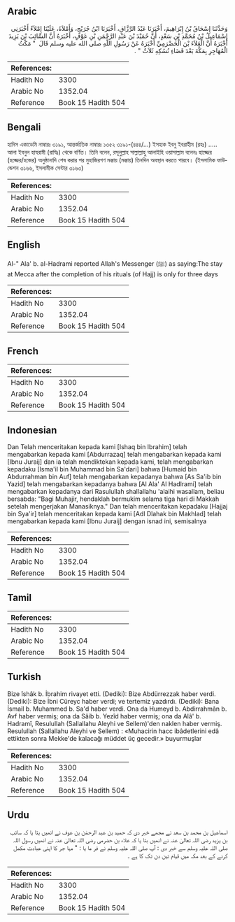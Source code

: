 ## Arabic


<div dir="rtl" lang="ar" style={{fontSize:'larger',backgroundColor:'#f8f9fa',padding:20}}>
وَحَدَّثَنَا إِسْحَاقُ بْنُ إِبْرَاهِيمَ، أَخْبَرَنَا عَبْدُ الرَّزَّاقِ، أَخْبَرَنَا ابْنُ جُرَيْجٍ، وَأَمْلاَهُ، عَلَيْنَا إِمْلاَءً أَخْبَرَنِي إِسْمَاعِيلُ بْنُ مُحَمَّدِ بْنِ سَعْدٍ، أَنَّ حُمَيْدَ بْنَ عَبْدِ الرَّحْمَنِ بْنِ عَوْفٍ، أَخْبَرَهُ أَنَّ السَّائِبَ بْنَ يَزِيدَ أَخْبَرَهُ أَنَّ الْعَلاَءَ بْنَ الْحَضْرَمِيِّ أَخْبَرَهُ عَنْ رَسُولِ اللَّهِ صلى الله عليه وسلم قَالَ ‏ "‏ مَكْثُ الْمُهَاجِرِ بِمَكَّةَ بَعْدَ قَضَاءِ نُسُكِهِ ثَلاَثٌ ‏"‏ ‏.‏
</div>
<div style={{backgroundColor:'#f8f9fa',padding:20, marginBottom: 10}}><table> <thead> <tr> <th>References:</th> <th></th> </tr> </thead> <tbody><tr><td>Hadith No</td><td>3300</td></tr><tr><td>Arabic No</td><td>1352.04</td></tr><tr><td>Reference</td><td>Book 15 Hadith 504</td></tr></tbody></table></div>

## Bengali


<div dir="ltr" lang="bn" style={{fontSize:'larger',backgroundColor:'#f8f9fa',padding:20}}>
হাদিস একাডেমি নাম্বারঃ ৩১৯১, আন্তর্জাতিক নাম্বারঃ ১৩৫২ ৩১৯১-(৪৪৪/...) ইসহাক ইবনু ইবরাহীম (রহঃ) ..... আলা ইবনুল হাযরামী (রাযিঃ) থেকে বর্ণিত। তিনি বলেন, রসূলুল্লাহ সাল্লাল্লাহু আলাইহি ওয়াসাল্লাম বলেনঃ হাজ্জের (হজ্জের/হজের) অনুষ্ঠানাদি শেষ করার পর মুহাজিরগণ মক্কায় (মক্কায়) তিনদিন অবস্থান করতে পারবে। (ইসলামিক ফাউন্ডেশন ৩১৬৬, ইসলামীক সেন্টার ৩১৬৩)
</div>
<div style={{backgroundColor:'#f8f9fa',padding:20, marginBottom: 10}}><table> <thead> <tr> <th>References:</th> <th></th> </tr> </thead> <tbody><tr><td>Hadith No</td><td>3300</td></tr><tr><td>Arabic No</td><td>1352.04</td></tr><tr><td>Reference</td><td>Book 15 Hadith 504</td></tr></tbody></table></div>

## English


<div dir="ltr" lang="en" style={{fontSize:'larger',backgroundColor:'#f8f9fa',padding:20}}>
Al-" Ala' b. al-Hadrami reported Allah's Messenger (ﷺ) as saying:The stay at Mecca after the completion of his rituals (of Hajj) is only for three days
</div>
<div style={{backgroundColor:'#f8f9fa',padding:20, marginBottom: 10}}><table> <thead> <tr> <th>References:</th> <th></th> </tr> </thead> <tbody><tr><td>Hadith No</td><td>3300</td></tr><tr><td>Arabic No</td><td>1352.04</td></tr><tr><td>Reference</td><td>Book 15 Hadith 504</td></tr></tbody></table></div>

## French


<div dir="ltr" lang="fr" style={{fontSize:'larger',backgroundColor:'#f8f9fa',padding:20}}>

</div>
<div style={{backgroundColor:'#f8f9fa',padding:20, marginBottom: 10}}><table> <thead> <tr> <th>References:</th> <th></th> </tr> </thead> <tbody><tr><td>Hadith No</td><td>3300</td></tr><tr><td>Arabic No</td><td>1352.04</td></tr><tr><td>Reference</td><td>Book 15 Hadith 504</td></tr></tbody></table></div>

## Indonesian


<div dir="ltr" lang="id" style={{fontSize:'larger',backgroundColor:'#f8f9fa',padding:20}}>
Dan Telah menceritakan kepada kami [Ishaq bin Ibrahim] telah mengabarkan kepada kami [Abdurrazaq] telah mengabarkan kepada kami [Ibnu Juraij] dan ia telah mendiktekan kepada kami, telah mengabarkan kepadaku [Isma'il bin Muhammad bin Sa'dari] bahwa [Humaid bin Abdurrahman bin Auf] telah mengabarkan kepadanya bahwa [As Sa'ib bin Yazid] telah mengabarkan kepadanya bahwa [Al Ala' Al Hadlrami] telah mengabarkan kepadanya dari Rasulullah shallallahu 'alaihi wasallam, beliau bersabda: "Bagi Muhajir, hendaklah bermukim selama tiga hari di Makkah setelah mengerjakan Manasiknya." Dan telah menceritakan kepadaku [Hajjaj bin Sya'ir] telah menceritakan kepada kami [Adl Dlahak bin Makhlad] telah mengabarkan kepada kami [Ibnu Juraij] dengan isnad ini, semisalnya
</div>
<div style={{backgroundColor:'#f8f9fa',padding:20, marginBottom: 10}}><table> <thead> <tr> <th>References:</th> <th></th> </tr> </thead> <tbody><tr><td>Hadith No</td><td>3300</td></tr><tr><td>Arabic No</td><td>1352.04</td></tr><tr><td>Reference</td><td>Book 15 Hadith 504</td></tr></tbody></table></div>

## Tamil


<div dir="ltr" lang="ta" style={{fontSize:'larger',backgroundColor:'#f8f9fa',padding:20}}>

</div>
<div style={{backgroundColor:'#f8f9fa',padding:20, marginBottom: 10}}><table> <thead> <tr> <th>References:</th> <th></th> </tr> </thead> <tbody><tr><td>Hadith No</td><td>3300</td></tr><tr><td>Arabic No</td><td>1352.04</td></tr><tr><td>Reference</td><td>Book 15 Hadith 504</td></tr></tbody></table></div>

## Turkish


<div dir="ltr" lang="tr" style={{fontSize:'larger',backgroundColor:'#f8f9fa',padding:20}}>
Bize îshâk b. İbrahim rivayet etti. (Dediki): Bize Abdürrezzak haber verdi. (Dediki): Bize İbni Cüreyc haber verdi; ve tertemiz yazdırdı. (Dediki): Bana İsmail b. Muhammed b. Sa'd haber verdi. Ona da Humeyd b. Abdirrahmân b. Avf haber vermiş; ona da Sâib b. Yezîd haber vermiş; ona da Alâ' b. Hadramî, Resulullah (Sallallahu Aleyhi ve Sellem)'den naklen haber vermiş. Resulullah (Sallallahu Aleyhi ve Sellem) : «Muhacirin hacc ibâdetlerini edâ ettikten sonra Mekke'de kalacağı müddet üç gecedir.» buyurmuşlar
</div>
<div style={{backgroundColor:'#f8f9fa',padding:20, marginBottom: 10}}><table> <thead> <tr> <th>References:</th> <th></th> </tr> </thead> <tbody><tr><td>Hadith No</td><td>3300</td></tr><tr><td>Arabic No</td><td>1352.04</td></tr><tr><td>Reference</td><td>Book 15 Hadith 504</td></tr></tbody></table></div>

## Urdu


<div dir="rtl" lang="ur" style={{fontSize:'larger',backgroundColor:'#f8f9fa',padding:20}}>
اسماعیل بن محمد بن سعد نے مجھے خبر دی کہ حمید بن عبد الرحمٰن بن عوف نے انھیں بتا یا کہ سائب بن یزید رضی اللہ تعالیٰ عنہ نے انھیں بتا یا کہ علاء بن حضرمی رضی اللہ تعالیٰ عنہ نے انھیں رسول اللہ صلی اللہ علیہ وسلم سے خبر دی : آپ صلی اللہ علیہ وسلم نے فر ما یا : " مہا جر کا اپنی عبادت مکمل کرنے کے بعد مکہ میں قیام تین دن تک کا ہے ۔
</div>
<div style={{backgroundColor:'#f8f9fa',padding:20, marginBottom: 10}}><table> <thead> <tr> <th>References:</th> <th></th> </tr> </thead> <tbody><tr><td>Hadith No</td><td>3300</td></tr><tr><td>Arabic No</td><td>1352.04</td></tr><tr><td>Reference</td><td>Book 15 Hadith 504</td></tr></tbody></table></div>